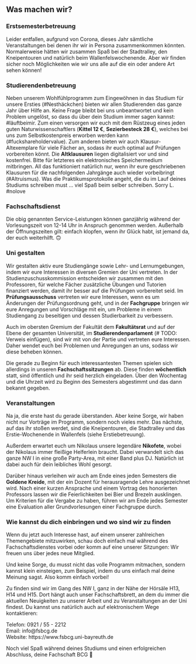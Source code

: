 ## Was machen wir? {#fachschaft-was-machen-wir}

### Erstsemesterbetreuung {-}

Leider entfallen, aufgrund von Corona, dieses Jahr sämtliche Veranstaltungen bei denen ihr wir in Persona zusammenkommen könnten.
Normalerweise hätten wir zusammen Spaß bei der Stadtralley, den Kneipentouren und natürlich beim Wallenfelswochenende.
Aber wir finden sicher noch Möglichkeiten wie wir uns alle auf die ein oder andere Art sehen können!

### Studierendenbetreuung {-}

Neben unserem Wohlfühlprogramm zum Eingewöhnen in das Studium für unsere Ersties (#Nesthäckchen) bieten wir allen Studierenden das ganze Jahr über Hilfe an.
Keine Frage bleibt bei uns unbeantwortet und kein Problem ungelöst, so dass du über dein Studium immer sagen kannst: #läuftbeimir.
Zum einen versorgen wir euch mit dem Rüstzeug eines jeden guten Naturwissenschaftlers (**Kittel 12 €**, **Sezierbesteck 28 €**), welches bei uns zum Selbstkostenpreis erworben werden kann (#fuckshareholdervalue).
Zum anderen bieten wir auch Klausur-Altexemplare für viele Fächer an, sodass ihr euch optimal auf Prüfungen vorbereiten könnt. Die **Altklausuren** liegen digitalisiert vor und sind kostenfrei.
Bitte für letzteres ein elektronisches Speichermedium mitbringen. All das funktioniert natürlich nur, wenn ihr eure geschriebenen Klausuren für die nachfolgenden Jahrgänge auch wieder vorbeibringt (#Altruismus).
Was die Praktikumsprotokolle angeht, die du im Lauf deines Studiums schreiben must ... viel Spaß beim selber schreiben. Sorry L. #nolove

### Fachschaftsdienst {-}

Die obig genannten Service-Leistungen können ganzjährig während der Vorlesungszeit von 12-14 Uhr in Anspruch genommen werden.
Außerhalb der Öffnungszeiten gilt: einfach klopfen, wenn ihr Glück habt, ist jemand da, der euch weiterhilft. 🙃

### Uni gestalten {-}

Wir gestalten aktiv eure Studiengänge sowie Lehr- und Lernumgebungen, indem wir eure Interessen in diversen Gremien der Uni vertreten.
In der Studienzuschusskommission entscheiden wir zusammen mit den Professoren, für welche Fächer zusätzliche Übungen und Tutorien finanziert werden, damit ihr besser auf die Prüfungen vorbereitet seid.
Im **Prüfungsausschuss** vertreten wir eure Interessen, wenn es um Änderungen der Prüfungsordnung geht, und in der **Fachgruppe** bringen wir eure Anregungen und Vorschläge mit ein,
um Probleme in einem Studiengang zu beseitigen und dessen Studierbarkeit zu verbessern.

Auch im obersten Gremium der Fakultät dem **Fakultätsrat** und auf der Ebene der gesamten Universität, im **Studierendenparlament** (# TODO: Verweis einfügen), sind wir mit von der Partie und vertreten eure Interessen.
Daher wendet euch bei Problemen und Anregungen an uns, sodass wir diese beheben können.

Die gerade zu Beginn für euch interessantesten Themen spielen sich allerdings in unseren **Fachschaftssitzungen** ab.
Diese finden **wöchentlich** statt, sind öffentlich und ihr seid herzlich eingeladen. Über den Wochentag und die Uhrzeit wird zu Beginn des Semesters abgestimmt und das dann bekannt gegeben.

### Veranstaltungen {-}

Na ja, die erste hast du gerade überstanden. Aber keine Sorge, wir haben nicht nur Vorträge im Programm, sondern noch vieles mehr.
Das nächste, auf das ihr stoßen werdet, sind die Kneipentouren, die Stadtralley und das Erstie-Wochenende in Wallenfels (siehe Erstiebetreuung).

Außerdem erwartet euch um Nikolaus unsere legendäre **Nikofete**, wobei der Nikolaus immer fleißige Helferlein braucht.
Dabei verwandelt sich das ganze NW I in eine große Party-Area, mit einer Band plus DJ. Natürlich ist dabei auch für dein leibliches Wohl gesorgt.

Darüber hinaus verleihen wir auch am Ende eines jeden Semesters die **Goldene Kreide**, mit der ein Dozent für herausragende Lehre ausgezeichnet wird.
Nach einer kurzen Ansprache und einem Vortrag des honorierten Professors lassen wir die Feierlichkeiten bei Bier und Brezeln ausklingen.
Um Kriterien für die Vergabe zu haben, führen wir am Ende jedes Semester eine Evaluation aller Grundvorlesungen einer Fachgruppe durch.

### Wie kannst du dich einbringen und wo sind wir zu finden {-}

Wenn du jetzt auch Interesse hast, auf einem unserer zahlreichen Themengebiete mitzuwirken, schau doch einfach mal während des Fachschaftsdienstes vorbei oder komm auf eine unserer Sitzungen:
Wir freuen uns über jedes neue Mitglied.

Und keine Sorge, du musst nicht das volle Programm mitmachen, sondern kannst klein einsteigen, zum Beispiel, indem du uns einfach mal deine Meinung sagst. Also komm einfach vorbei!

Zu finden sind wir im Gang des NW I, ganz in der Nähe der Hörsäle H13, H14 und H15.
Dort hängt auch unser Fachschaftsbrett, an dem du immer die aktuellen Neuigkeiten zu unserer Arbeit und zu Veranstaltungen an der Uni findest. Du kannst uns natürlich auch auf elektronischem Wege kontaktieren:

Telefon: 0921 / 55 - 2212<br>
Email: info@fsbcg.de<br>
Website: https://www.fsbcg.uni-bayreuth.de

Noch viel Spaß während deines Studiums und einen erfolgreichen Abschluss, deine Fachschaft BCG 💚